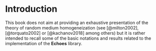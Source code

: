 # Introduction {.unnumbered #sec-intro}

This book does not aim at providing an exhaustive presentation of the theory of random medium homogeneization (see [@milton2002], [@torquato2002] or [@kachanov2018] among others) but it is rather intended to recall some of the basic notations and results related to the implementation of the **Echoes** library.
